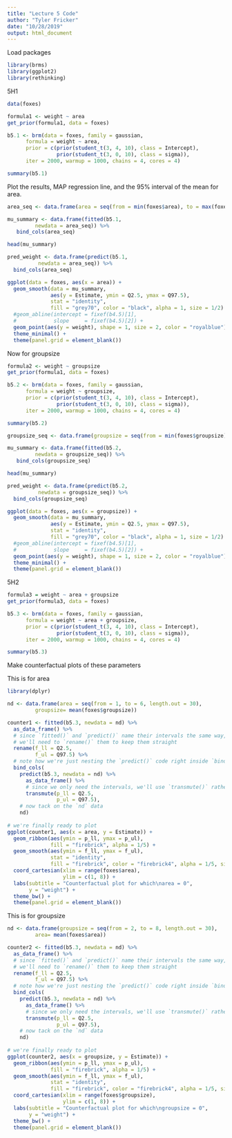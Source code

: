 ```yaml
---
title: "Lecture 5 Code"
author: "Tyler Fricker"
date: "10/28/2019"
output: html_document
---
```


Load packages
```r
library(brms)
library(ggplot2)
library(rethinking)
```

5H1
```r
data(foxes)

formula1 <- weight ~ area
get_prior(formula1, data = foxes)

b5.1 <- brm(data = foxes, family = gaussian,
      formula = weight ~ area,
      prior = c(prior(student_t(3, 4, 10), class = Intercept),
                prior(student_t(3, 0, 10), class = sigma)),
      iter = 2000, warmup = 1000, chains = 4, cores = 4)

summary(b5.1)
```

Plot the results, MAP regression line, and the 95\% interval of the mean for area.
```r
area_seq <- data.frame(area = seq(from = min(foxes$area), to = max(foxes$area), length.out = 30))

mu_summary <- data.frame(fitted(b5.1, 
         newdata = area_seq)) %>%
   bind_cols(area_seq)

head(mu_summary)

pred_weight <- data.frame(predict(b5.1,
          newdata = area_seq)) %>%
  bind_cols(area_seq)

ggplot(data = foxes, aes(x = area)) +
  geom_smooth(data = mu_summary,
              aes(y = Estimate, ymin = Q2.5, ymax = Q97.5),
              stat = "identity",
              fill = "grey70", color = "black", alpha = 1, size = 1/2) +
  #geom_abline(intercept = fixef(b4.5)[1], 
  #            slope     = fixef(b4.5)[2]) +
  geom_point(aes(y = weight), shape = 1, size = 2, color = "royalblue") +
  theme_minimal() +
  theme(panel.grid = element_blank())
```

Now for groupsize
```r
formula2 <- weight ~ groupsize
get_prior(formula1, data = foxes)

b5.2 <- brm(data = foxes, family = gaussian,
      formula = weight ~ groupsize,
      prior = c(prior(student_t(3, 4, 10), class = Intercept),
                prior(student_t(3, 0, 10), class = sigma)),
      iter = 2000, warmup = 1000, chains = 4, cores = 4)

summary(b5.2)
```

```r
groupsize_seq <- data.frame(groupsize = seq(from = min(foxes$groupsize), to = max(foxes$groupsize), length.out = 30))

mu_summary <- data.frame(fitted(b5.2, 
         newdata = groupsize_seq)) %>%
   bind_cols(groupsize_seq)

head(mu_summary)

pred_weight <- data.frame(predict(b5.2,
          newdata = groupsize_seq)) %>%
  bind_cols(groupsize_seq)

ggplot(data = foxes, aes(x = groupsize)) +
  geom_smooth(data = mu_summary,
              aes(y = Estimate, ymin = Q2.5, ymax = Q97.5),
              stat = "identity",
              fill = "grey70", color = "black", alpha = 1, size = 1/2) +
  #geom_abline(intercept = fixef(b4.5)[1], 
  #            slope     = fixef(b4.5)[2]) +
  geom_point(aes(y = weight), shape = 1, size = 2, color = "royalblue") +
  theme_minimal() +
  theme(panel.grid = element_blank())
```


5H2
```r
formula3 = weight ~ area + groupsize
get_prior(formula3, data = foxes)

b5.3 <- brm(data = foxes, family = gaussian,
      formula = weight ~ area + groupsize,
      prior = c(prior(student_t(3, 4, 10), class = Intercept),
                prior(student_t(3, 0, 10), class = sigma)),
      iter = 2000, warmup = 1000, chains = 4, cores = 4)

summary(b5.3)
```

Make counterfactual plots of these parameters

This is for area
```r
library(dplyr)

nd <- data.frame(area = seq(from = 1, to = 6, length.out = 30),
         groupsize= mean(foxes$groupsize))

counter1 <- fitted(b5.3, newdata = nd) %>% 
  as_data_frame() %>%
  # since `fitted()` and `predict()` name their intervals the same way, 
  # we'll need to `rename()` them to keep them straight
  rename(f_ll = Q2.5,
         f_ul = Q97.5) %>% 
  # note how we're just nesting the `predict()` code right inside `bind_cols()`
  bind_cols(
    predict(b5.3, newdata = nd) %>% 
      as_data_frame() %>%
      # since we only need the intervals, we'll use `transmute()` rather than `mutate()`
      transmute(p_ll = Q2.5,
                p_ul = Q97.5),
    # now tack on the `nd` data
    nd)
  
# we're finally ready to plot
ggplot(counter1, aes(x = area, y = Estimate)) +
  geom_ribbon(aes(ymin = p_ll, ymax = p_ul),
              fill = "firebrick", alpha = 1/5) +
  geom_smooth(aes(ymin = f_ll, ymax = f_ul),
              stat = "identity",
              fill = "firebrick", color = "firebrick4", alpha = 1/5, size = 1/4) +
  coord_cartesian(xlim = range(foxes$area),
                  ylim = c(1, 8)) +
  labs(subtitle = "Counterfactual plot for which\narea = 0",
       y = "weight") +
  theme_bw() +
  theme(panel.grid = element_blank()) 
```

This is for groupsize
```r
nd <- data.frame(groupsize = seq(from = 2, to = 8, length.out = 30),
         area= mean(foxes$area))

counter2 <- fitted(b5.3, newdata = nd) %>% 
  as_data_frame() %>%
  # since `fitted()` and `predict()` name their intervals the same way, 
  # we'll need to `rename()` them to keep them straight
  rename(f_ll = Q2.5,
         f_ul = Q97.5) %>% 
  # note how we're just nesting the `predict()` code right inside `bind_cols()`
  bind_cols(
    predict(b5.3, newdata = nd) %>% 
      as_data_frame() %>%
      # since we only need the intervals, we'll use `transmute()` rather than `mutate()`
      transmute(p_ll = Q2.5,
                p_ul = Q97.5),
    # now tack on the `nd` data
    nd)
  
# we're finally ready to plot
ggplot(counter2, aes(x = groupsize, y = Estimate)) +
  geom_ribbon(aes(ymin = p_ll, ymax = p_ul),
              fill = "firebrick", alpha = 1/5) +
  geom_smooth(aes(ymin = f_ll, ymax = f_ul),
              stat = "identity",
              fill = "firebrick", color = "firebrick4", alpha = 1/5, size = 1/4) +
  coord_cartesian(xlim = range(foxes$groupsize),
                  ylim = c(1, 8)) +
  labs(subtitle = "Counterfactual plot for which\ngroupsize = 0",
       y = "weight") +
  theme_bw() +
  theme(panel.grid = element_blank()) 
```


